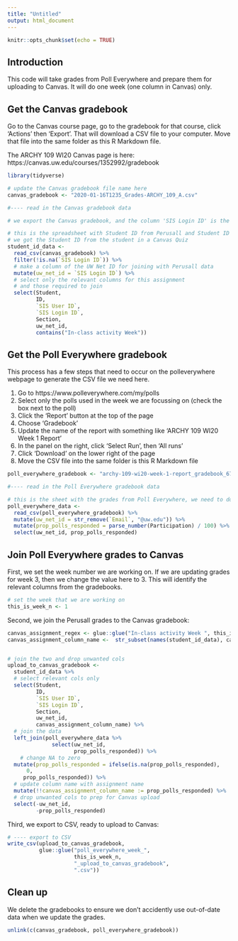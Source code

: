 ```yaml
---
title: "Untitled"
output: html_document
---
```


```r
knitr::opts_chunk$set(echo = TRUE)
```

## Introduction

This code will take grades from Poll Everywhere and prepare them for uploading to Canvas. It will do one week (one column in Canvas) only.

## Get the Canvas gradebook

Go to the Canvas course page, go to the gradebook for that course, click 'Actions' then 'Export'. That will download a CSV file to your computer. Move that file into the same folder as this R Markdown file.

The ARCHY 109 WI20 Canvas page is here: https://canvas.uw.edu/courses/1352992/gradebook

```r
library(tidyverse)

# update the Canvas gradebook file name here
canvas_gradebook <- "2020-01-16T1235_Grades-ARCHY_109_A.csv"

#---- read in the Canvas gradebook data

# we export the Canvas gradebook, and the column 'SIS Login ID' is the UW Net ID for each student

# this is the spreadsheet with Student ID from Perusall and Student ID that Canvas needs
# we got the Student ID from the student in a Canvas Quiz
student_id_data <- 
  read_csv(canvas_gradebook) %>% 
  filter(!is.na(`SIS Login ID`)) %>% 
  # make a column of the UW Net ID for joining with Perusall data
  mutate(uw_net_id = `SIS Login ID`) %>% 
  # select only the relevant columns for this assignment 
  # and those required to join
  select(Student,     
         ID,
         `SIS User ID`,
         `SIS Login ID`,
         Section,
         uw_net_id, 
         contains("In-class activity Week"))

```

## Get the Poll Everywhere gradebook

This process has a few steps that need to occur on the polleverywhere webpage to generate the CSV file we need here. 

1. Go to https://www.polleverywhere.com/my/polls
2. Select only the polls used in the week we are focussing on (check the box next to the poll)
3. Click the 'Report' button at the top of the page
4. Choose 'Gradebook'
5. Update the name of the report with something like 'ARCHY 109 WI20 Week 1 Report'
6. In the panel on the right, click 'Select Run', then 'All runs'
7. Click 'Download' on the lower right of the page
8. Move the CSV file into the same folder is this R Markdown file

```r
poll_everywhere_gradebook <- "archy-109-wi20-week-1-report_gradebook_679763.csv"

#---- read in the Poll Everywhere gradebook data

# this is the sheet with the grades from Poll Everywhere, we need to download a fresh CSV for each week. 
poll_everywhere_data <- 
  read_csv(poll_everywhere_gradebook) %>% 
  mutate(uw_net_id = str_remove(`Email`, "@uw.edu")) %>% 
  mutate(prop_polls_responded = parse_number(Participation) / 100) %>% 
  select(uw_net_id, prop_polls_responded)
```


## Join Poll Everywhere grades to Canvas

First, we set the week number we are working on. If we are updating grades for week 3, then we change the value here to 3. This will identify the relevant columns from the gradebooks.

```r
# set the week that we are working on
this_is_week_n <- 1
```

Second, we join the Perusall grades to the Canvas gradebook:

```r
canvas_assignment_regex <- glue::glue("In-class activity Week ", this_is_week_n, " \\(")
canvas_assignment_column_name <-  str_subset(names(student_id_data), canvas_assignment_regex)


# join the two and drop unwanted cols
upload_to_canvas_gradebook <- 
  student_id_data %>% 
  # select relevant cols only
  select(Student,     
         ID,
         `SIS User ID`,
         `SIS Login ID`,
         Section,
         uw_net_id, 
         canvas_assignment_column_name) %>% 
  # join the data
  left_join(poll_everywhere_data %>%  
              select(uw_net_id, 
                     prop_polls_responded)) %>% 
    # change NA to zero
  mutate(prop_polls_responded = ifelse(is.na(prop_polls_responded), 
      0, 
     prop_polls_responded)) %>% 
  # update column name with assignment name
  mutate(!!canvas_assignment_column_name := prop_polls_responded) %>% 
  # drop unwanted cols to prep for Canvas upload
  select(-uw_net_id, 
         -prop_polls_responded)  
```

Third, we export to CSV, ready to upload to Canvas:

```r
# ---- export to CSV
write_csv(upload_to_canvas_gradebook, 
          glue::glue("poll_everywhere_week_", 
                     this_is_week_n,
                     "_upload_to_canvas_gradebook",
                     ".csv"))
```

## Clean up

We delete the gradebooks to ensure we don't accidently use out-of-date data when we update the grades.

```r
unlink(c(canvas_gradebook, poll_everywhere_gradebook))
```

